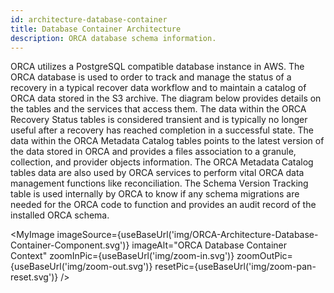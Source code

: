```yaml
---
id: architecture-database-container
title: Database Container Architecture
description: ORCA database schema information.
---
```



ORCA utilizes a PostgreSQL compatible database instance in AWS. The ORCA database
is used to order to track and manage the status of a recovery in a typical recover
data workflow and to maintain a catalog of ORCA data stored in the S3
archive. The diagram below provides details on the tables and the services that
access them. The data within the ORCA Recovery Status tables is considered transient
and is typically no longer useful after a recovery has reached completion in a
successful state. The data within the ORCA Metadata Catalog tables points to the
latest version of the data stored in ORCA and provides a files association to a
granule, collection, and provider objects information. The ORCA Metadata Catalog
tables data are also used by ORCA services to perform vital ORCA data management
functions like reconciliation. The Schema Version Tracking table is used internally
by ORCA to know if any schema migrations are needed for the ORCA code to function
and provides an audit record of the installed ORCA schema.


<MyImage
    imageSource={useBaseUrl('img/ORCA-Architecture-Database-Container-Component.svg')}
    imageAlt="ORCA Database Container Context"
    zoomInPic={useBaseUrl('img/zoom-in.svg')}
    zoomOutPic={useBaseUrl('img/zoom-out.svg')}
    resetPic={useBaseUrl('img/zoom-pan-reset.svg')}
/>

